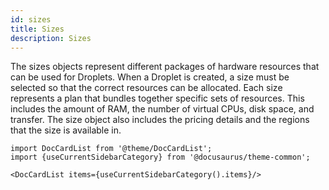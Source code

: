 ```yaml
---
id: sizes
title: Sizes
description: Sizes
---
```




The sizes objects represent different packages of hardware resources that can be used for Droplets. When a Droplet is created, a size must be selected so that the correct resources can be allocated.
Each size represents a plan that bundles together specific sets of resources. This includes the amount of RAM, the number of virtual CPUs, disk space, and transfer. The size object also includes the pricing details and the regions that the size is available in.



```mdx-code-block
import DocCardList from '@theme/DocCardList';
import {useCurrentSidebarCategory} from '@docusaurus/theme-common';

<DocCardList items={useCurrentSidebarCategory().items}/>
```
      